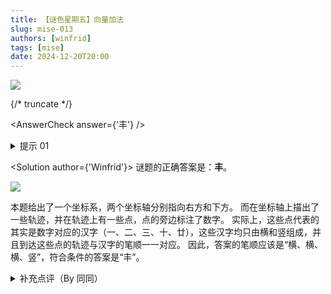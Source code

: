```yaml
---
title: 【谜色星期五】向量加法
slug: mise-013
authors: [winfrid]
tags: [mise]
date: 2024-12-20T20:00
---
```


![](./mise-013.assets/mise-013.webp)

{/* truncate */}

<AnswerCheck answer={'丰'} />

<details>
    <summary>提示 01</summary>

    应该要把每个点上的数都转化成一个汉字。
</details>

<Solution author={'Winfrid'}>
谜题的正确答案是：**丰**。

![](./mise-013.assets/mise-013-sol.webp)

本题给出了一个坐标系，两个坐标轴分别指向右方和下方。
而在坐标轴上描出了一些轨迹，并在轨迹上有一些点，点的旁边标注了数字。
实际上，这些点代表的其实是数字对应的汉字（一、二、三、十、廿），这些汉字均只由横和竖组成，并且到达这些点的轨迹与汉字的笔顺一一对应。
因此，答案的笔顺应该是“横、横、横、竖”，符合条件的答案是“丰”。
</Solution>

<details>
    <summary>补充点评（By 同同）</summary>

    有接到反馈说，答案也可以是“十二”，因为按数学规律，碰巧是上面一行的数字+9 可以得到下面一行的数字。
    再仔细一看，“十二”同样也是“三横一竖”，满足笔画数量的要求。这确实是出题时没有想过的巧合。
    不过可惜不太满足笔画顺序，和规律还是有所出入。
</details>
